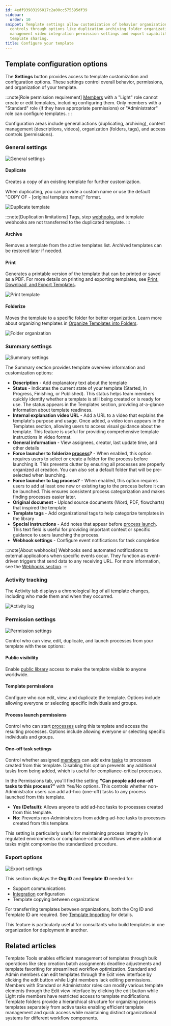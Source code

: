```yaml
---
id: 4edf93983196017c2a00cc575595df39
sidebar:
  order: 10
snippet: Template settings allow customization of behavior organization and access
  controls through options like duplication archiving folder organization description
  management video integration permission settings and export capabilities for cross-organizational
  template sharing.
title: Configure your template
---
```


## Template configuration options

The **Settings** button provides access to template customization and configuration options. These settings control overall behavior, permissions, and organization of your template.

:::note[Role permission requirement]
[Members](/products/pro/documenting/members/) with a "Light" role cannot create or edit templates, including configuring them. Only members with a "Standard" role (if they have appropriate permissions) or "Administrator" role can configure templates.
:::

Configuration areas include general actions (duplicating, archiving), content management (descriptions, videos), organization (folders, tags), and access controls (permissions).

### General settings

![General settings](https://screenshots.tallyfy.com/tallyfy%2Fpro%2Fdesktop-light-configure-template-general-settings.png)

#### Duplicate

Creates a copy of an existing template for further customization.

When duplicating, you can provide a custom name or use the default "COPY OF - [original template name]" format.

![Duplicate template](https://screenshots.tallyfy.com/tallyfy%2Fpro%2Fdesktop-light-configure-template-duplicate.png)

:::note[Duplication limitations]
Tags, step [webhooks](/products/pro/integrations/webhooks/), and template webhooks are not transferred to the duplicated template.
:::

#### Archive

Removes a template from the active templates list. Archived templates can be restored later if needed.

#### Print

Generates a printable version of the template that can be printed or saved as a PDF. For more details on printing and exporting templates, see [Print, Download, and Export Templates](/products/pro/documenting/templates/print-download-export-templates/).

![Print template](https://screenshots.tallyfy.com/tallyfy%2Fpro%2Fdesktop-light-configure-template-print.png)

#### Folderize

Moves the template to a specific folder for better organization. Learn more about organizing templates in [Organize Templates into Folders](/products/pro/documenting/templates/organize-templates-into-folders/).

![Folder organization](https://screenshots.tallyfy.com/tallyfy%2Fpro%2Fdesktop-light-configure-template-folder.png)

### Summary settings

![Summary settings](https://screenshots.tallyfy.com/tallyfy%2Fpro%2Fdesktop-light-configure-template-summary.png)

The Summary section provides template overview information and customization options:

* **Description** - Add explanatory text about the template
* **Status** - Indicates the current state of your template (Started, In Progress, Finishing, or Published). This status helps team members quickly identify whether a template is still being created or is ready for use. The status appears in the Templates section, providing at-a-glance information about template readiness.
* **Internal explanation video URL** - Add a URL to a video that explains the template's purpose and usage. Once added, a video icon appears in the Templates section, allowing users to access visual guidance about the template. This feature is useful for providing comprehensive template instructions in video format.
* **General information** - View assignees, creator, last update time, and other details
* **Force launcher to folderize [process](/products/pro/tracking-and-tasks/processes/)?** - When enabled, this option requires users to select or create a folder for the process before launching it. This prevents clutter by ensuring all processes are properly organized at creation. You can also set a default folder that will be pre-selected when launching.
* **Force launcher to tag process?** - When enabled, this option requires users to add at least one new or existing tag to the process before it can be launched. This ensures consistent process categorization and makes finding processes easier later.
* **Original document** - Upload source documents (Word, PDF, flowcharts) that inspired the template
* **Template tags** - Add organizational tags to help categorize templates in the library
* **Special instructions** - Add notes that appear before [process launch](/products/pro/launching/). This text field is useful for providing important context or specific guidance to users launching the process.
* **Webhook settings** - Configure event notifications for task completion

:::note[About webhooks]
Webhooks send automated notifications to external applications when specific events occur. They function as event-driven triggers that send data to any receiving URL. For more information, see the [Webhooks section](/products/pro/integrations/webhooks/).
:::

### Activity tracking

The Activity tab displays a chronological log of all template changes, including who made them and when they occurred.

![Activity log](https://screenshots.tallyfy.com/tallyfy%2Fpro%2Fdesktop-light-configure-template-activity.png)

### Permission settings

![Permission settings](https://screenshots.tallyfy.com/tallyfy%2Fpro%2Fdesktop-light-configure-template-permissions.png)

Control who can view, edit, duplicate, and launch processes from your template with these options:

#### Public visibility

Enable [public library](/products/pro/documenting/templates/how-to-make-my-tallyfy-template-public/) access to make the template visible to anyone worldwide.

#### Template permissions

Configure who can edit, view, and duplicate the template. Options include allowing everyone or selecting specific individuals and groups.

#### Process launch permissions

Control who can start [processes](/products/pro/tracking-and-tasks/processes/) using this template and access the resulting processes. Options include allowing everyone or selecting specific individuals and groups.

#### One-off task settings

Control whether assigned [members](/products/pro/documenting/members/) can add extra [tasks](/products/pro/tracking-and-tasks/tasks/) to processes created from this template. Disabling this option prevents any additional tasks from being added, which is useful for compliance-critical processes.

In the Permissions tab, you'll find the setting **"Can people add one-off tasks to this process?"** with Yes/No options. This controls whether non-Administrator users can add ad-hoc (one-off) tasks to any process launched from this template.

- **Yes (Default)**: Allows anyone to add ad-hoc tasks to processes created from this template.
- **No**: Prevents non-Administrators from adding ad-hoc tasks to processes created from this template.

This setting is particularly useful for maintaining process integrity in regulated environments or compliance-critical workflows where additional tasks might compromise the standardized procedure.

### Export options

![Export settings](https://screenshots.tallyfy.com/tallyfy%2Fpro%2Fdesktop-light-configure-template-tools.png)

This section displays the **Org ID** and **Template ID** needed for:
* Support communications
* [Integration](/products/pro/integrations/) configuration
* Template copying between organizations

For transferring templates between organizations, both the Org ID and Template ID are required. See [Template Importing](/products/pro/documenting/templates/import-feature/) for details.

This feature is particularly useful for consultants who build templates in one organization for deployment in another.


## Related articles
<CardGrid>
<LinkTitleCard header="<b>Templates > Template Tools</b>" href="/products/pro/documenting/templates/how-can-power-tools-enhance-my-tallyfy-experience/" > Template Tools enables efficient management of templates through bulk operations like step creation batch assignments deadline adjustments and template favoriting for streamlined workflow optimization. </LinkTitleCard>
<LinkTitleCard header="<b>Templates > Edit a template</b>" href="/products/pro/documenting/templates/edit-templates/" > Standard and Admin members can edit templates through the Edit view interface by clicking the edit button while Light members lack editing permissions. </LinkTitleCard>
<LinkTitleCard header="<b>Templates > Edit a template</b>" href="/products/pro/documenting/templates/edit-templates/" > Members with Standard or Administrator roles can modify various template elements through the Edit view interface by clicking the edit button while Light role members have restricted access to template modifications. </LinkTitleCard>
<LinkTitleCard header="<b>Templates > Organize templates into folders</b>" href="/products/pro/documenting/templates/organize-templates-into-folders/" > Template folders provide a hierarchical structure for organizing process templates separately from active tasks enabling efficient template management and quick access while maintaining distinct organizational systems for different workflow components. </LinkTitleCard>
</CardGrid>